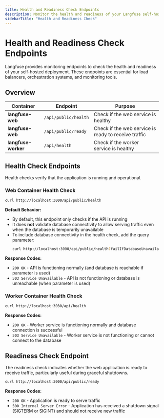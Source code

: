 ```yaml
---
title: Health and Readiness Check Endpoints
description: Monitor the health and readiness of your Langfuse self-hosted deployment
sidebarTitle: "Health and Readiness Check"
---
```


# Health and Readiness Check Endpoints

Langfuse provides monitoring endpoints to check the health and readiness of your self-hosted deployment. These endpoints are essential for load balancers, orchestration systems, and monitoring tools.

## Overview

| Container           | Endpoint             | Purpose                                              |
| ------------------- | -------------------- | ---------------------------------------------------- |
| **langfuse-web**    | `/api/public/health` | Check if the web service is healthy                  |
| **langfuse-web**    | `/api/public/ready`  | Check if the web service is ready to receive traffic |
| **langfuse-worker** | `/api/health`        | Check if the worker service is healthy               |

## Health Check Endpoints

Health checks verify that the application is running and operational.

### Web Container Health Check

```bash
curl http://localhost:3000/api/public/health
```

**Default Behavior:**

- By default, this endpoint only checks if the API is running
- It does **not** validate database connectivity to allow serving traffic even when the database is temporarily unavailable
- To include database connectivity in the health check, add the query parameter:
  ```bash
  curl http://localhost:3000/api/public/health?failIfDatabaseUnavailable=true
  ```

**Response Codes:**

- `200 OK` - API is functioning normally (and database is reachable if parameter is used)
- `503 Service Unavailable` - API is not functioning or database is unreachable (when parameter is used)

### Worker Container Health Check

```bash
curl http://localhost:3030/api/health
```

**Response Codes:**

- `200 OK` - Worker service is functioning normally and database connection is successful
- `503 Service Unavailable` - Worker service is not functioning or cannot connect to the database

## Readiness Check Endpoint

The readiness check indicates whether the web application is ready to receive traffic, particularly useful during graceful shutdowns.

```bash
curl http://localhost:3000/api/public/ready
```

**Response Codes:**

- `200 OK` - Application is ready to serve traffic
- `500 Internal Server Error` - Application has received a shutdown signal (SIGTERM or SIGINT) and should not receive new traffic
